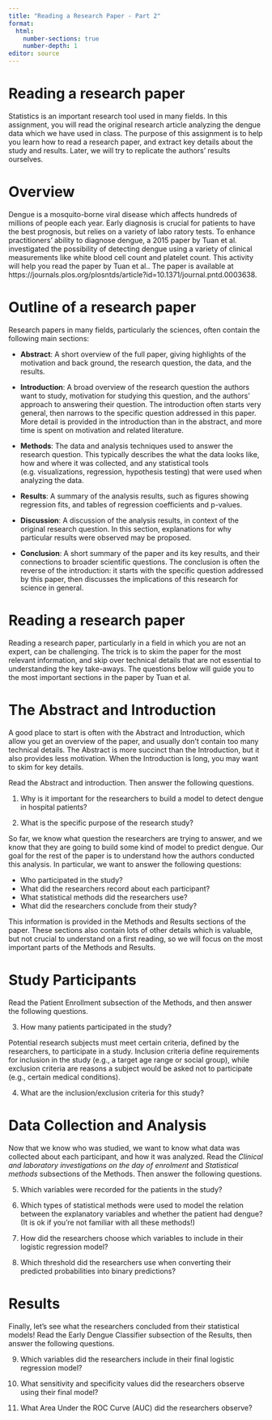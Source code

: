 ```yaml
---
title: "Reading a Research Paper - Part 2"
format: 
  html:
    number-sections: true
    number-depth: 1
editor: source
---
```


# Reading a research paper 

Statistics is an important research tool used in many fields. In this
assignment, you will read the original research article analyzing the dengue
data which we have used in class. The purpose of this assignment is to help you
learn how to read a research paper, and extract key details about the study and
results. Later, we will try to replicate the authors’ results ourselves. 

# Overview 

Dengue is a mosquito-borne viral disease which affects hundreds of millions of
people each year. Early diagnosis is crucial for patients to have the best
prognosis, but relies on a variety of labo ratory tests. To enhance
practitioners’ ability to diagnose dengue, a 2015 paper by Tuan et al.
investigated the possibility of detecting dengue using a variety of clinical
measurements like white blood cell count and platelet count. This activity will
help you read the paper by Tuan et al.. The paper is available at 
https://journals.plos.org/plosntds/article?id=10.1371/journal.pntd.0003638.

# Outline of a research paper 

Research papers in many fields, particularly the sciences, often contain the
following main sections: 

- **Abstract**: A short overview of the full paper, giving highlights of the
motivation and back ground, the research question, the data, and the results. 

- **Introduction**: A broad overview of the research question the authors want
to study, motivation for studying this question, and the authors’ approach to
answering their question. The introduction often starts very general, then
narrows to the specific question addressed in this paper. More detail is
provided in the introduction than in the abstract, and more time is spent on
motivation and related literature. 

- **Methods**: The data and analysis techniques used to answer the research
question. This typically describes the what the data looks like, how and where
it was collected, and any statistical tools (e.g. visualizations, regression,
hypothesis testing) that were used when analyzing the data. 

- **Results**: A summary of the analysis results, such as figures showing
regression fits, and tables of regression coefficients and p-values. 

- **Discussion**: A discussion of the analysis results, in context of the
original research question. In this section, explanations for why particular
results were observed may be proposed. 

- **Conclusion**: A short summary of the paper and its key results, and their
connections to broader scientific questions. The conclusion is often the reverse
of the introduction: it starts with the specific question addressed by this
paper, then discusses the implications of this research for science in general.

# Reading a research paper 

Reading a research paper, particularly in a field in which you are not an
expert, can be challenging. The trick is to skim the paper for the most relevant
information, and skip over technical details that are not essential to
understanding the key take-aways. The questions below will guide you to the most
important sections in the paper by Tuan et al. 

# The Abstract and Introduction 

A good place to start is often with the Abstract and Introduction, which allow
you get an overview of the paper, and usually don’t contain too many technical
details. The Abstract is more succinct than the Introduction, but it also
provides less motivation. When the Introduction is long, you may want to skim
for key details. 

Read the Abstract and introduction. Then answer the following questions.

1. Why is it important for the researchers to build a model to detect dengue in
hospital patients? 

2. What is the specific purpose of the research study? 

So far, we know what question the researchers are trying to answer, and we know
that they are going to build some kind of model to predict dengue. Our goal for
the rest of the paper is to understand how the authors conducted this analysis.
In particular, we want to answer the following questions: 

- Who participated in the study? 
- What did the researchers record about each participant? 
- What statistical methods did the researchers use? 
- What did the researchers conclude from their study? 

This information is provided in the Methods and Results sections of the paper.
These sections also contain lots of other details which is valuable, but not
crucial to understand on a first reading, so we will focus on the most important
parts of the Methods and Results. 

# Study Participants 

Read the Patient Enrollment subsection of the Methods, and then answer the
following questions. 

3. How many patients participated in the study? 


Potential research subjects must meet certain criteria, defined by the
researchers, to participate in a study. Inclusion criteria define requirements
for inclusion in the study (e.g., a target age range or social group), while
exclusion criteria are reasons a subject would be asked not to participate
(e.g., certain medical conditions). 

4. What are the inclusion/exclusion criteria for this study? 


# Data Collection and Analysis 

Now that we know who was studied, we want to know what data was collected about
each participant, and how it was analyzed. Read the *Clinical and laboratory
investigations on the day of enrolment* and *Statistical methods* subsections of
the Methods. Then answer the following questions. 

5. Which variables were recorded for the patients in the study? 

6. Which types of statistical methods were used to model the relation between
the explanatory variables and whether the patient had dengue? (It is ok if
you’re not familiar with all these methods!) 

7. How did the researchers choose which variables to include in their logistic
regression model? 

8. Which threshold did the researchers use when converting their predicted
probabilities into binary predictions? 

# Results 

Finally, let’s see what the researchers concluded from their statistical models!
Read the Early Dengue Classifier subsection of the Results, then answer the
following questions. 

9. Which variables did the researchers include in their final logistic
regression model? 

10. What sensitivity and specificity values did the researchers observe using
their final model? 

11. What Area Under the ROC Curve (AUC) did the researchers observe? 
